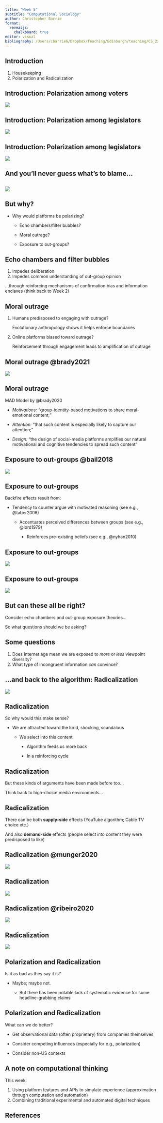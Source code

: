 ```yaml
---
title: "Week 5"
subtitle: "Computational Sociology"
author: Christopher Barrie
format:
  revealjs:
    chalkboard: true
editor: visual
bibliography: /Users/cbarrie6/Dropbox/Teaching/Edinburgh/teaching/CS_22-23/CS-ED/references.bib
---
```


## Introduction

1.  Housekeeping
2.  Polarization and Radicalization

## Introduction: Polarization among voters

[![](images/polarization505px_30fps.gif)](https://www.pewresearch.org/fact-tank/2014/06/12/7-things-to-know-about-polarization-in-america/)

## Introduction: Polarization among legislators

[![](images/Screenshot%202022-10-21%20at%2017.28.48.png)](https://journals.plos.org/plosone/article?id=10.1371/journal.pone.0123507)

## Introduction: Polarization among legislators

[![](images/Screenshot%202022-10-21%20at%2017.29.02.png)](https://journals.plos.org/plosone/article?id=10.1371/journal.pone.0123507)

## And you'll never guess what's to blame...

## 

[![](images/Screenshot%202022-10-21%20at%2017.41.29.png)](https://www.nytimes.com/2022/04/21/technology/obama-stanford-tech-regulation.html)

## But why?

-   Why would platforms be polarizing?

    -   Echo chambers/filter bubbles?

    -   Moral outrage?

    -   Exposure to out-groups?

## Echo chambers and filter bubbles

1.  Impedes deliberation
2.  Impedes common understanding of out-group opinion

...through reinforcing mechanisms of confirmation bias and information enclaves (think back to Week 2)

## Moral outrage

1.  Humans predisposed to engaging with outrage?

    Evolutionary anthropology shows it helps enforce boundaries

2.  Online platforms biased toward outrage?

    Reinforcement through engagement leads to amplification of outrage

## Moral outrage @brady2021

[![](images/Screenshot%202022-10-24%20at%2017.12.55.png)](https://www.science.org/doi/10.1126/sciadv.abe5641)

## Moral outrage

MAD Model by @brady2020

-   *Motivations: "*group-identity-based motivations to share moral-emotional content;"

-   *Attention:* "that such content is especially likely to capture our attention;"

-   *Design:* "the design of social-media platforms amplifies our natural motivational and cognitive tendencies to spread such content"

## Exposure to out-groups @bail2018

[![](images/Screenshot%202022-10-24%20at%2017.24.50.png)](https://www.pnas.org/doi/10.1073/pnas.1804840115)

## Exposure to out-groups

Backfire effects result from:

-   Tendency to counter argue with motivated reasoning (see e.g., @taber2006)

    -   Accentuates perceived differences between groups (see e.g., @lord1979)

        -   Reinforces pre-existing beliefs (see e.g., @nyhan2010)

## Exposure to out-groups

[![](images/pnas.1804840115fig01.jpeg)](https://www.pnas.org/doi/10.1073/pnas.1804840115)

## Exposure to out-groups

[![](images/Screenshot%202022-10-24%20at%2017.27.07.png)](https://www.pnas.org/doi/10.1073/pnas.1804840115)

## But can these all be right?

Consider echo chambers and out-group exposure theories...

So what questions should we be asking?

## Some questions

1.  Does Internet age mean we are exposed to *more* or *less* viewpoint diversity?
2.  What type of incongruent information *can* convince?

## ...and back to the algorithm: Radicalization

[![](images/Screenshot%202022-10-24%20at%2017.56.25.png)](https://www.nytimes.com/interactive/2019/06/08/technology/youtube-radical.html)

## Radicalization

So why would this make sense?

-   We are attracted toward the lurid, shocking, scandalous

    -   We select into this content

        -   Algorithm feeds us more back

        -   In a reinforcing cycle

## Radicalization

But these kinds of arguments have been made before too...

Think back to high-choice media environments...

## Radicalization

There can be both **supply-side** effects (YouTube algorithm; Cable TV choice etc.)

And also **demand-side** effects (people select into content they were predisposed to like)

## Radicalization @munger2020

[![](images/Screenshot%202022-10-24%20at%2018.05.33.png)](https://journals.sagepub.com/doi/10.1177/1940161220964767)

## Radicalization

![](images/Screenshot%202022-10-24%20at%2018.09.37.png)

## Radicalization @ribeiro2020

![](images/Screenshot%202022-10-24%20at%2018.11.59.png)

## Radicalization

![](images/Screenshot%202022-10-24%20at%2018.11.26-01.png)

## Polarization and Radicalization

Is it as bad as they say it is?

-   Maybe; maybe not.

    -   But there has been notable lack of systematic evidence for some headline-grabbing claims

## Polarization and Radicalization

What can we do better?

-   Get observational data (often proprietary) from companies themselves

-   Consider competing influences (especially for e.g., polarization)

-   Consider non-US contexts

## A note on computational thinking

This week:

1.  Using platform features and APIs to simulate experience (approximation through computation and automation)
2.  Combining traditional experimental and automated digital techniques

## References

::: {#refs}
:::
